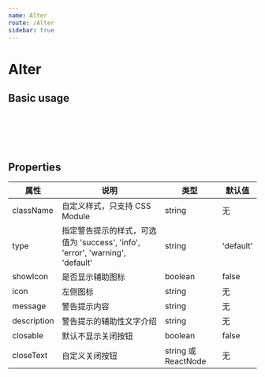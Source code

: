 ```yaml
---
name: Alter
route: /Alter
sidebar: true
---
```



# Alter

## Basic usage

<Playground>
  <Alter
    closable
    showIcon
    message="default"
    description="This is an default message about copywriting."
  />
  <br />
  <Alter
    closable
    showIcon
    type="info"
    message="info"
    description="This is an default info about copywriting."
  />
  <br />
  <Alter
    closable
    showIcon
    type="success"
    message="success"
    description="This is an default success about copywriting."
  />
  <br />
  <Alter
    closable
    showIcon
    type="warning"
    message="warning"
    description="This is an default warning about copywriting."
  />
  <br />
  <Alter
    closable
    showIcon
    type="error"
    message="error"
    description="This is an default error about copywriting."
  />
</Playground>

## Properties

| 属性 | 说明 | 类型 | 默认值 |
| ---- | ---- | ---- | ---- |
| className | 自定义样式，只支持 CSS Module | string | 无 |
| type | 指定警告提示的样式，可选值为 'success', 'info', 'error', 'warning', 'default' | string | 'default' |
| showIcon | 是否显示辅助图标 | boolean | false |
| icon | 左侧图标 | string | 无 |
| message | 警告提示内容 | string | 无 |
| description | 警告提示的辅助性文字介绍 | string | 无 |
| closable | 默认不显示关闭按钮 | boolean | false |
| closeText | 自定义关闭按钮 | string 或 ReactNode | 无 |